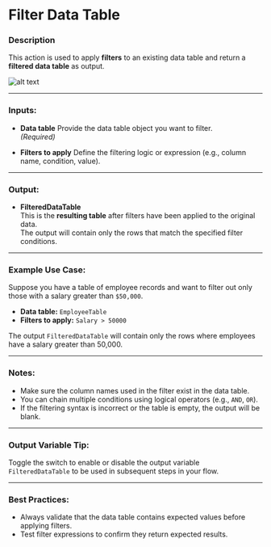# Filter Data Table

### Description

This action is used to apply **filters** to an existing data table and return a **filtered data table** as output.

![alt text](../../../assets/datatable/filter-data-table.png)

---

### Inputs:

- **Data table** 
  Provide the data table object you want to filter.  
  *(Required)*

- **Filters to apply**
  Define the filtering logic or expression (e.g., column name, condition, value).
---

### Output:

- **FilteredDataTable**  
  This is the **resulting table** after filters have been applied to the original data.  
  The output will contain only the rows that match the specified filter conditions.

---

### Example Use Case:
Suppose you have a table of employee records and want to filter out only those with a salary greater than `$50,000`.

- **Data table:** `EmployeeTable`
- **Filters to apply:** `Salary > 50000`

The output `FilteredDataTable` will contain only the rows where employees have a salary greater than 50,000.

---

### Notes:
- Make sure the column names used in the filter exist in the data table.
- You can chain multiple conditions using logical operators (e.g., `AND`, `OR`).
- If the filtering syntax is incorrect or the table is empty, the output will be blank.

---

### Output Variable Tip:
Toggle the switch to enable or disable the output variable `FilteredDataTable` to be used in subsequent steps in your flow.

---

### Best Practices:
- Always validate that the data table contains expected values before applying filters.
- Test filter expressions to confirm they return expected results.
